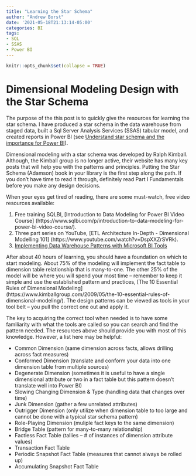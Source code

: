 ```yaml
---
title: "Learning the Star Schema"
author: "Andrew Borst"
date: '2021-05-18T21:13:14-05:00'
categories: BI
tags:
- SQL
- SSAS
- Power BI
---
```


```r
knitr::opts_chunk$set(collapse = TRUE)
```

# Dimensional Modeling Design with the Star Schema  

The purpose of the this post is to quickly give the resources for learning the star schema. I have produced a star schema in the data warehouse from staged data, built a Sql Server Analysis Services (SSAS) tabular model, and created reports in Power BI (see [Understand star schema and the importance for Power BI](https://docs.microsoft.com/en-us/power-bi/guidance/star-schema)). 

Dimensional modeling with a star schema was developed by Ralph Kimball. Although, the Kimball group is no longer active, their website has many key posts that will help you with the patterns and principles. Putting the Star Schema (Adamson) book in your library is the first step along the path. If you don't have time to read it through, definitely read Part I Fundamentals before you make any design decisions.

When your eyes get tired of reading, there are some must-watch, free video resources available:

1. Free training SQLBI, [Introduction to Data Modeling for Power BI Video Course] (https://www.sqlbi.com/p/introduction-to-data-modeling-for-power-bi-video-course/). 
2. Three part series on YouTube, [ETL Architecture In-Depth - Dimensional Modelling 101] (https://www.youtube.com/watch?v=DspXXZrSVRk).
3. [Implementing Data Warehouse Patterns with Microsoft BI Tools](https://www.youtube.com/watch?v=VDwwbrtry94)

After about 40 hours of learning, you should have a foundation on which to start modeling. About 75% of the modeling will implement the fact table to dimension table relationship that is many-to-one. The other 25% of the model will be where you will spend your most time -- remember to keep it simple and use the established pattern and practices, [The 10 Essential Rules of Dimensional Modeling] (https://www.kimballgroup.com/2009/05/the-10-essential-rules-of-dimensional-modeling/). The design patterns can be viewed as tools in your tool belt -- you pull the correct one out and apply it.  

The key to acquiring the correct tool when needed is to have some familiarity with what the tools are called so you can search and find the pattern needed. The resources above should provide you with most of this knowledge. However, a list here may be helpful: 

- Common Dimension (same dimension across facts, allows drilling across fact measures)
- Conformed Dimension (translate and conform your data into one dimension table from multiple sources)
- Degenerate Dimension (sometimes it is useful to have a single dimensional attribute or two in a fact table but this pattern doesn't translate well into Power BI)
- Slowing Changing Dimension & Type (handling data that changes over time)
- Junk Dimension (gather a few unrelated attributes)
- Outrigger Dimension (only utilize when dimension table to too large and cannot be done with a typical star schema pattern)
- Role-Playing Dimension (muliple fact keys to the same dimension)
- Bridge Table (pattern for many-to-many relationship)
- Factless Fact Table (tallies -- # of instances of dimension attribute values)
- Transaction Fact Table
- Periodic Snapshot Fact Table (measures that cannot always be rolled up)
- Accumulating Snapshot Fact Table 


